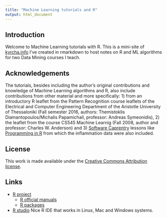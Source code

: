 ```yaml
---
title: "Machine Learning tutorials and R"
output: html_document
---
```


## Introduction

Welcome to Machine Learning tutorials with R. This is a mini-site of [kyrcha.info](http://kyrcha.info) I've created in rmarkdown to host notes on R and ML algorithms for two Data Mining courses I teach.

## Acknowledgements

The tutorials, besides including the author's original contributions and knowledge of Machine Learning algorithms and R, also include contributions from other material and more specifically: 1) from an introductory R leaflet from the Pattern Recognition course leaflets of the Electrical and Computer Engineering Department of the Aristotle University of Thessaloniki (Fall semester 2016, authors: Themistoklis Diamantopoulos/Michalis Papamichail, professor: Andreas Symeonidis), 2) the leaflet from the course CS545 Machine Learnig (Fall 2008, author and professor: Charles W. Anderson) and 3) [Software Caprentry](https://software-carpentry.org/) lessons like [Programming in R](http://swcarpentry.github.io/r-novice-inflammation/) from which the inflammation data were also included.

## License

This work is made available under the [Creative Commons Attribution license](https://creativecommons.org/licenses/by/4.0/).

## Links

- [R project](https://www.r-project.org/)
    - [R official manuals](https://cran.r-project.org/manuals.html)
    - [R packages](https://cran.r-project.org/web/packages/available_packages_by_name.html)
- [R studio](https://www.rstudio.com/) Nice R IDE that works in Linux, Mac and Windows systems.